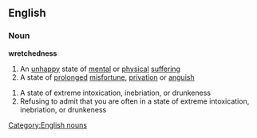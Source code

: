 ==English==
===Noun===
'''wretchedness'''
#An [[unhappy]] state of [[mental]] or [[physical]] [[suffering]]
#A state of [[prolonged]] [[misfortune]], [[privation]] or [[anguish]]
[[Category:English nouns]]
#A state of extreme intoxication, inebriation, or drunkeness
# Refusing to admit that you are often in a state of extreme intoxication, inebriation, or drunkeness